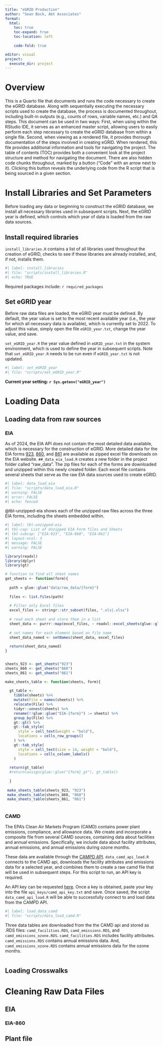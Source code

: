 ```yaml
---
title: "eGRID Production"
author: "Sean Bock, Abt Associates"
format: 
  html:
    toc: true
    toc-expand: true
    toc-location: left
    
    code-fold: true

editor: visual
project: 
  execute_dir: project
---
```


# Overview

This is a Quarto file that documents and runs the code necessary to create the eGRID database. Along with sequentially executing the necessary scripts used to create the database, the process is documented throughout, including built-in outputs (e.g., counts of rows, variable names, etc.) and QA steps. This document can be used in two ways: First, when using within the RStudio IDE, it serves as an enhanced master script, allowing users to easily perform each step necessary to create the eGRID database from within a single file. Second, when viewing as a rendered file, it provides thorough documentation of the steps involved in creating eGRID. When rendered, this file provides additional information and tools for navigating the project. The table of contents (TOC) provides both a convenient look at the project structure and method for navigating the document. There are also hidden code chunks throughout, marked by a button ("Code" with an arrow next to it). Clicking this button reveals the underlying code from the R script that is being sourced in a given section.

# Install Libraries and Set Parameters

Before loading any data or beginning to construct the eGRID database, we install all necessary libraries used in subsequent scripts. Next, the eGRID year is defined, which controls which year of data is loaded from the raw data sources.

## Install required libraries

`install_libraries.R` contains a list of all libraries used throughout the creation of eGRID, checks to see if these libraries are already installed, and, if not, installs them.

```r
#| label: install_libraries
#| file: "scripts/install_libraries.R"
#| echo: TRUE
```

Required packages include: `r required_packages`

## Set eGRID year

Before raw data files are loaded, the eGRID year must be defined. By default, the year value is set to the most recent available year (i.e., the year for which all necessary data is available), which is currently set to 2022. To adjust this value, simply open the file `eGRID_year.txt`, change the year value, and save.

`set_eGRID_year.R` the year value defined in `eGRID_year.txt` in the system environment, which is used to define the year in subsequent scripts. Note that `set_eGRID_year.R` needs to be run even if `eGRID_year.txt` is not updated.

```r
#| label: set_eGRID_year
#| file: "scripts/set_eGRID_year.R"
```

**Current year setting: `r Sys.getenv("eGRID_year")`**

# Loading Data

## Loading data from raw sources

### EIA

As of 2024, the EIA API does not contain the most detailed data available, which is necessary for the construction of eGRID. More detailed data for the EIA forms [923](https://www.eia.gov/electricity/data/eia923/), [860](https://www.eia.gov/electricity/data/eia860/), and [861](https://www.eia.gov/electricity/data/eia861/) are available as zipped excel file downloads on the EIA website. `##_data_eia_load.R` creates a new folder in the project folder called "raw_data". The zip files for each of the forms are downloaded and unzipped within this newly created folder. Each excel file contains several sheets that serve as the raw EIA data sources used to create eGRID.

```r
#| label: data_load_eia
#| file: "scripts/data_load_eia.R"
#| warning: FALSE
#| error: FALSE
#| echo: fenced

```

@tbl-unzipped-eia shows each of the unzipped raw files across the three EIA forms, including the sheets embedded within.

<!--# Would be nice to highlight the sheets that will actually be used in eGRID productions... -->

```r
#| label: tbl-unzipped-eia
#| tbl-cap: List of Unzipped EIA Form files and Sheets
#| tbl-subcap: ["EIA-923", "EIA-860", "EIA-861"]
#| layout-ncol: 3
#| message: FALSE
#| warning: FALSE

library(readxl)
library(dplyr)
library(gt)

# function to find all sheet names 
get_sheets <- function(form){
  
  path = glue::glue("data/raw_data/{form}")
  
  files <- list.files(path)
  
  # Filter only Excel files
  excel_files <- stringr::str_subset(files, ".xls|.xlsx")
  
  # read each sheet and store them in a list
  sheet_data <- purrr::map(excel_files, ~ readxl::excel_sheets(glue::glue("{path}/{.x}")))
  
  # set names for each element based on file name
  sheet_data_named <- setNames(sheet_data, excel_files)
  
  return(sheet_data_named)
}


sheets_923 <- get_sheets("923")
sheets_860 <- get_sheets("860")
sheets_861 <- get_sheets("861")

make_sheets_table <- function(sheets, form){
  
  gt_table <- 
    tibble(sheets) %>% 
    mutate(File = names(sheets)) %>% 
    relocate(File) %>%
    tidyr::unnest(sheets) %>% 
    rename(!!glue::glue("EIA-{form}") := sheets) %>%
    group_by(File) %>% 
    gt::gt() %>% 
    gt::tab_style(
      style = cell_text(weight = "bold"),
      locations = cells_row_groups()
    ) %>% 
    gt::tab_style(
      style = cell_text(size = 14, weight = "bold"),
      locations = cells_column_labels()
    )
  
  return(gt_table)
  #return(assign(glue::glue("{form}_gt"), gt_table))
  
  }
  
 make_sheets_table(sheets_923, "923")
 make_sheets_table(sheets_860, "860")
 make_sheets_table(sheets_861, "861")
 
```

### CAMD

The EPA's Clean Air Markets Program (CAMD) contains power plant emissions, compliance, and allowance data. We create and incorporate a composite file from several CAMD sources, containing data about facilities and annual emissions. Specifically, we include data about facility attributes, annual emissions, and annual emissions during ozone months.

These data are available through the [CAMPD API](https://www.epa.gov/power-sector/cam-api-portal#/documentation). `data_camd_api_load.R` connects to the CAMD api, downloads the facility attributes and emissions data for a selected year, and combines them to create a raw camd file that will be used in subsequent steps. For this script to run, an API key is required.

An API key can be requested [here](https://www.epa.gov/power-sector/cam-api-portal#/api-key-signup). Once a key is obtained, paste your key into the file `api_keys/camd_api_key.txt` and save. Once saved, the script `data_camd_api_load.R` will be able to successfully connect to and load data from the CAMPD API.

```r
#| label: load_data_camd
#| file: "scripts/data_load_camd.R"

```

Three data tables are downloaded from the the CAMD api and stored as .RDS files: `camd_facilities.RDS`, `camd_emissions.RDS`, and `camd_emissions_ozone.RDS`. `camd_facilities.RDS` includes facility attributes. `camd_emissions.RDS` contains annual emissions data. And, `camd_emissions_ozone.RDS` contains annual emissions data for the ozone months.


```r

```


## Loading Crosswalks

<!--# [Insert info about crosswalks and static tables used here]-->

# Cleaning Raw Data Files

## EIA

<!--# Update description here -->

### EIA-860

<!--# Update description here -->

## Plant file

<!--# Update with information about Plant File  -->
